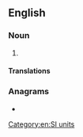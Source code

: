 {{also|exa-meter}}
==English==

===Noun===
{{en-noun}}

# {{alternative spelling of|exametre|from=US|lang=en}}

====Translations====
{{trans-see|exametre}}

===Anagrams===
* {{anagrams|en|exametre}}

[[Category:en:SI units]]